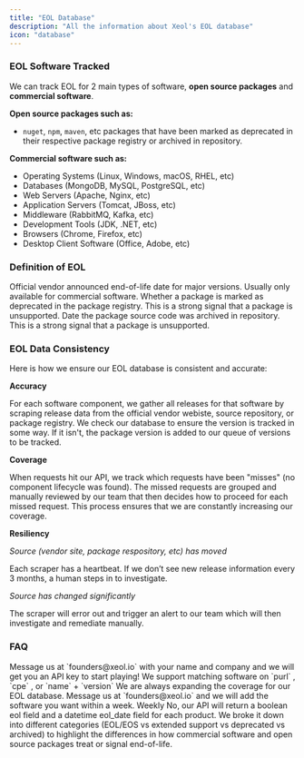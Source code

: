 ```yaml
---
title: "EOL Database"
description: "All the information about Xeol's EOL database"
icon: "database"
---
```


### EOL Software Tracked
We can track EOL for 2 main types of software, **open source packages** and **commercial software**.

**Open source packages such as:**
- `nuget`, `npm`, `maven`, etc packages that have been marked as deprecated in their respective package registry or archived in repository.

**Commercial software such as:**
- Operating Systems (Linux, Windows, macOS, RHEL, etc)
- Databases (MongoDB, MySQL, PostgreSQL, etc)
- Web Servers (Apache, Nginx, etc)
- Application Servers (Tomcat, JBoss, etc)
- Middleware (RabbitMQ, Kafka, etc)
- Development Tools (JDK, .NET, etc)
- Browsers (Chrome, Firefox, etc)
- Desktop Client Software (Office, Adobe, etc)

### Definition of EOL
<CardGroup cols={3}>
  <Card title="Vendor Announced" icon="megaphone">
    Official vendor announced end-of-life date for major versions. Usually only available for commercial software.
  </Card>
  <Card title="Registry Deprecated" icon="hand">
    Whether a package is marked as deprecated in the package registry. This is a strong signal that a package is unsupported.
  </Card>
  <Card title="Repository Archived" icon="box-archive">
    Date the package source code was archived in repository. This is a strong signal that a package is unsupported.
  </Card>
</CardGroup>

### EOL Data Consistency

Here is how we ensure our EOL database is consistent and accurate:

**Accuracy**

For each software component, we gather all releases for that software by scraping release data
from the official vendor webiste, source repository, or package registry. We check our
database to ensure the version is tracked in some way. If it isn't, the package version is added to our
queue of versions to be tracked.

**Coverage**

When requests hit our API, we track which requests have been "misses" (no component lifecycle was found).
The missed requests are grouped and manually reviewed by our team that then decides how to proceed for each missed request.
This process ensures that we are constantly increasing our coverage.

**Resiliency**

_Source (vendor site, package respository, etc) has moved_

Each scraper has a heartbeat. If we don’t see new release information every 3 months, a human steps in to investigate.

_Source has changed significantly_

The scraper will error out and trigger an alert to our team which will then investigate and remediate manually.

### FAQ
<AccordionGroup>
  <Accordion title="How do I get an API key to play with your EOL database?">
    Message us at `founders@xeol.io` with your name and company and we will get you an API key to start playing!
  </Accordion>
  <Accordion title="What identifiers do you support to match software?">
    We support matching software on `purl` , `cpe` , or `name` + `version`
  </Accordion>
  <Accordion title="What about EOL data for software that is not listed above?">
    We are always expanding the coverage for our EOL database. Message us at `founders@xeol.io` and we will add the software you want within a week.
  </Accordion>
  <Accordion title="How often is the EOL data refreshed?">
    Weekly
  </Accordion>
  <Accordion title="Do I have to parse the different EOL, deprecated, or archived dates myself?">
    No, our API will return a boolean eol field and a datetime eol_date field for each product. We broke it down into different categories (EOL/EOS vs extended support vs deprecated vs archived) to highlight the differences in how commercial software and open source packages treat or signal end-of-life.
  </Accordion>
</AccordionGroup>